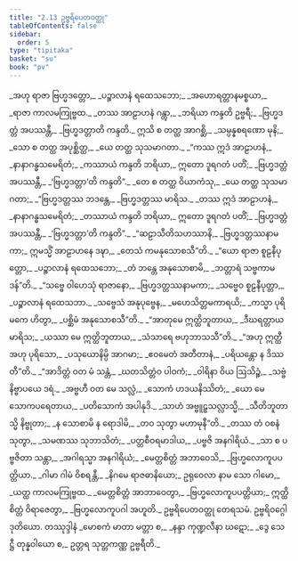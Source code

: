 ```yaml
---
title: "2.13 ဥဗ္ဗရိပေတဝတ္ထု"
tableOfContents: false
sidebar:
  order: 5
type: "tipitaka"
basket: "su"
book: "pv"
---
```



<DynamicBreadcrumb />

<Division number="368" book="pv">

<Paragraph number="397" type="verses" book="pv">
_အဟု ရာဇာ ဗြဟ္မဒတ္တော,_  
_ပဉ္စာလာနံ ရထေသဘော;_  
_အဟောရတ္တာနမစ္စယာ,_  
_ရာဇာ ကာလမကြုဗ္ဗထ._  

</Paragraph>

</Division>
<Division number="369" book="pv">

<Paragraph number="398" type="verses" book="pv">
_တဿ အာဠာဟနံ ဂန္တွာ,_  
_ဘရိယာ ကန္ဒတိ ဥဗ္ဗရီ;_  
_ဗြဟ္မဒတ္တံ အပဿန္တီ,_  
_ဗြဟ္မဒတ္တာတိ ကန္ဒတိ._  

</Paragraph>

</Division>
<Division number="370" book="pv">

<Paragraph number="399" type="verses" book="pv">
ဣသိ စ တတ္ထ အာဂစ္ဆိ,_  
_သမ္ပန္နစရဏော မုနိ;_  
_သော စ တတ္ထ အပုစ္ဆိတ္ထ,_  
_ယေ တတ္ထ သုသမာဂတာ._  

</Paragraph>

</Division>
<Division number="371" book="pv">

<Paragraph number="400" type="verses" book="pv">
_“ကဿ ဣဒံ အာဠာဟနံ,_  
_နာနာဂန္ဓသမေရိတံ;_  
_ကဿာယံ ကန္ဒတိ ဘရိယာ,_  
ဣတော ဒူရဂတံ ပတိံ;_  
_ဗြဟ္မဒတ္တံ အပဿန္တီ,_  
_‘ဗြဟ္မဒတ္တာ’တိ ကန္ဒတိ”._  

</Paragraph>

</Division>
<Division number="372" book="pv">

<Paragraph number="401" type="verses" book="pv">
_တေ စ တတ္ထ ဝိယာကံသု,_  
_ယေ တတ္ထ သုသမာဂတာ;_  
_“ဗြဟ္မဒတ္တဿ ဘဒန္တေ,_  
_ဗြဟ္မဒတ္တဿ မာရိသ._  

</Paragraph>

</Division>
<Division number="373" book="pv">

<Paragraph number="402" type="verses" book="pv">
_တဿ ဣဒံ အာဠာဟနံ,_  
_နာနာဂန္ဓသမေရိတံ;_  
_တဿာယံ ကန္ဒတိ ဘရိယာ,_  
ဣတော ဒူရဂတံ ပတိံ;_  
_ဗြဟ္မဒတ္တံ အပဿန္တီ,_  
_‘ဗြဟ္မဒတ္တာ’တိ ကန္ဒတိ”._  

</Paragraph>

</Division>
<Division number="374" book="pv">

<Paragraph number="403" type="verses" book="pv">
_“ဆဠာသီတိသဟဿာနိ,_  
_ဗြဟ္မဒတ္တဿနာမကာ;_  
ဣမသ္မိံ အာဠာဟနေ ဒဍ္ဎာ,_  
_တေသံ ကမနုသောစသီ”တိ._  

</Paragraph>

</Division>
<Division number="375" book="pv">

<Paragraph number="404" type="verses" book="pv">
_“ယော ရာဇာ စူဠနီပုတ္တော,_  
_ပဉ္စာလာနံ ရထေသဘော;_  
_တံ ဘန္တေ အနုသောစာမိ,_  
_ဘတ္တာရံ သဗ္ဗကာမဒန်”တိ._  

</Paragraph>

</Division>
<Division number="376" book="pv">

<Paragraph number="405" type="verses" book="pv">
_“သဗ္ဗေ ဝါဟေသုံ ရာဇာနော,_  
_ဗြဟ္မဒတ္တဿနာမကာ;_  
_သဗ္ဗေဝ စူဠနီပုတ္တာ,_  
_ပဉ္စာလာနံ ရထေသဘာ._  

</Paragraph>

</Division>
<Division number="377" book="pv">

<Paragraph number="406" type="verses" book="pv">
_သဗ္ဗေသံ အနုပုဗ္ဗေန,_  
_မဟေသိတ္တမကာရယိ;_  
_ကသ္မာ ပုရိမကေ ဟိတွာ,_  
_ပစ္ဆိမံ အနုသောစသီ”တိ._  

</Paragraph>

</Division>
<Division number="378" book="pv">

<Paragraph number="407" type="verses" book="pv">
_“အာတုမေ ဣတ္ထိဘူတာယ,_  
_ဒီဃရတ္တာယ မာရိသ;_  
_ယဿာ မေ ဣတ္ထိဘူတာယ,_  
_သံသာရေ ဗဟုဘာသသီ”တိ._  

</Paragraph>

</Division>
<Division number="379" book="pv">

<Paragraph number="408" type="verses" book="pv">
_“အဟု ဣတ္ထီ အဟု ပုရိသော,_  
_ပသုယောနိမ္ပိ အာဂမာ;_  
_ဧဝမေတံ အတီတာနံ,_  
_ပရိယန္တော န ဒိဿတီ”တိ._  

</Paragraph>

</Division>
<Division number="380" book="pv">

<Paragraph number="409" type="verses" book="pv">
_“အာဒိတ္တံ ဝတ မံ သန္တံ,_  
_ဃတသိတ္တံဝ ပါဝကံ;_  
_ဝါရိနာ ဝိယ ဩသိဉ္စံ,_  
_သဗ္ဗံ နိဗ္ဗာပယေ ဒရံ._  

</Paragraph>

</Division>
<Division number="381" book="pv">

<Paragraph number="410" type="verses" book="pv">
_အဗ္ဗဟီ ဝတ မေ သလ္လံ,_  
_သောကံ ဟဒယနိဿိတံ;_  
_ယော မေ သောကပရေတာယ,_  
_ပတိသောကံ အပါနုဒိ._  

</Paragraph>

</Division>
<Division number="382" book="pv">

<Paragraph number="411" type="verses" book="pv">
_သာဟံ အဗ္ဗူဠှသလ္လာသ္မိ,_  
_သီတိဘူတာသ္မိ နိဗ္ဗုတာ;_  
_န သောစာမိ န ရောဒါမိ,_  
_တဝ သုတွာ မဟာမုနီ”တိ._  

</Paragraph>

</Division>
<Division number="383" book="pv">

<Paragraph number="412" type="verses" book="pv">
_တဿ တံ ဝစနံ သုတွာ,_  
_သမဏဿ သုဘာသိတံ;_  
_ပတ္တစီဝရမာဒါယ,_  
_ပဗ္ဗဇိ အနဂါရိယံ._  

</Paragraph>

</Division>
<Division number="384" book="pv">

<Paragraph number="413" type="verses" book="pv">
_သာ စ ပဗ္ဗဇိတာ သန္တာ,_  
_အဂါရသ္မာ အနဂါရိယံ;_  
_မေတ္တစိတ္တံ အဘာဝေသိ,_  
_ဗြဟ္မလောကူပပတ္တိယာ._  

</Paragraph>

</Division>
<Division number="385" book="pv">

<Paragraph number="414" type="verses" book="pv">
_ဂါမာ ဂါမံ ဝိစရန္တီ,_  
_နိဂမေ ရာဇဓာနိယော;_  
ဥရုဝေလာ နာမ သော ဂါမော,_  
_ယတ္ထ ကာလမကြုဗ္ဗထ._  

</Paragraph>

</Division>
<Division number="386" book="pv">

<Paragraph number="415" type="verses" book="pv">
_မေတ္တစိတ္တံ အာဘာဝေတွာ,_  
_ဗြဟ္မလောကူပပတ္တိယာ;_  
ဣတ္ထိစိတ္တံ ဝိရာဇေတွာ,_  
_ဗြဟ္မလောကူပဂါ အဟူတိ._  


</Paragraph>
</Division>

<Paragraph number="416" type="center" book="pv">
ဥဗ္ဗရိပေတဝတ္ထု တေရသမံ.



</Paragraph>

<Paragraph number="417" type="center" book="pv">
ဥဗ္ဗရိဝဂ္ဂေါ ဒုတိယော.



</Paragraph>

<Paragraph number="418" type="center" book="pv">
တဿုဒ္ဒါနံ


</Paragraph>

<Paragraph number="419" type="verses" book="pv">
_မောစကံ မာတာ မတ္တာ စ,_  
_နန္ဒာ ကုဏ္ဍလီနာ ဃဋော;_  
_ဒွေ သေဋ္ဌီ တုန္နဝါယော စ,_  
ဥတ္တရ သုတ္တကဏ္ဏ ဥဗ္ဗရီတိ._
</Paragraph>